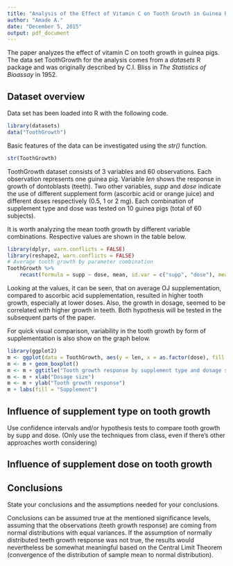 ```yaml
---
title: "Analysis of the Effect of Vitamin C on Tooth Growth in Guinea Pigs"
author: "Amade A."
date: "December 5, 2015"
output: pdf_document
---
```


The paper analyzes the effect of vitamin C on tooth growth in guinea pigs. The data set ToothGrowth for the analysis comes from a *datasets* R package and was originally described by C.I. Bliss in *The Statistics of Bioassay* in 1952.

## Dataset overview

Data set has been loaded into R with the following code.

```R
library(datasets)
data("ToothGrowth")
```

Basic features of the data can be investigated using the 
*str()* function.

```R
str(ToothGrowth)
```

ToothGrowth dataset consists of 3 variables and 60 observations. Each observation represents one guinea pig. Variable *len* shows the response in growth of dontoblasts (teeth). Two other variables, *supp* and *dose*  indicate the use of different supplement form (ascorbic acid or orange juice) and different doses respectively (0.5, 1 or 2 mg). Each combination of supplement type and dose was tested on 10 guinea pigs (total of 60 subjects).

It is worth analyzing the mean tooth growth by different variable combinations. Respective values are shown in the table below.

```r
library(dplyr, warn.conflicts = FALSE)
library(reshape2, warn.conflicts = FALSE)
# Average tooth growth by parameter combination
ToothGrowth %>% 
    recast(formula = supp ~ dose, mean, id.var = c("supp", "dose"), measure.var = "len")
```

Looking at the values, it can be seen, that on average OJ supplementation, compared to ascorbic acid supplementation, resulted in higher tooth growth, especially at lower doses. 
Also, the growth in dosage, seemed to be correlated with higher growth in teeth.
Both hypothesis will be tested in the subsequent parts of the paper.

For quick visual comparison, variability in the tooth growth by form of supplementation is also show on the graph below.

```r
library(ggplot2)
m <- ggplot(data = ToothGrowth, aes(y = len, x = as.factor(dose), fill = supp)) 
m <- m + geom_boxplot()
m <- m + ggtitle("Tooth growth response by supplement type and dosage size")
m <- m + xlab("Dosage size")
m <- m + ylab("Tooth growth response")
m + labs(fill = "Supplement")
```

## Influence of supplement type on tooth growth

Use confidence intervals and/or hypothesis tests to compare tooth growth by supp and dose. (Only use the techniques from class, even if there's other approaches worth considering)

## Influence of supplement dose on tooth growth

## Conclusions

State your conclusions and the assumptions needed for your conclusions. 

Conclusions can be assumed true at the mentioned significance levels, assuming that the observations (teeth growth response) are coming from normal distributions with equal variances. 
If the assumption of normally distributed teeth growth response was not true, the results would nevertheless be somewhat meaningful based on the Central Limit Theorem (convergence of the distribution of sample mean to normal distribution).